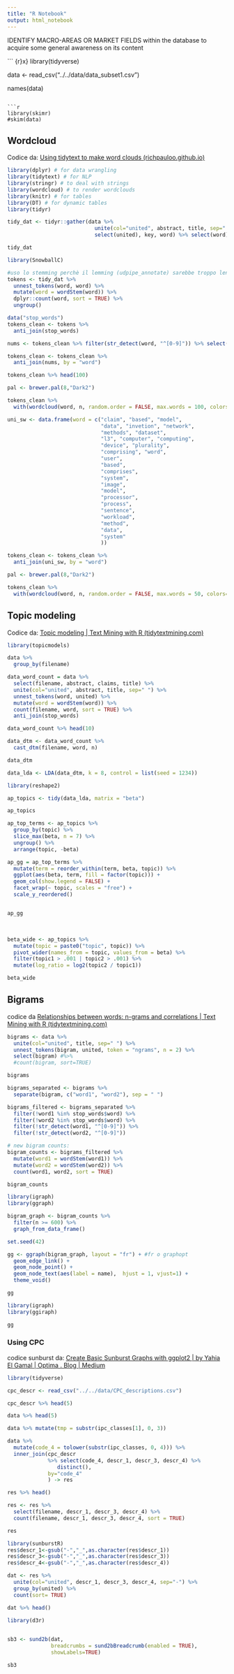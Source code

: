 ```yaml
---
title: "R Notebook"
output: html_notebook
---
```


IDENTIFY MACRO-AREAS OR MARKET FIELDS within the database to acquire some general awareness on its content

``` {r}x}
library(tidyverse)

data <- read_csv("../../data/data_subset1.csv")

names(data)
```

```r
library(skimr)
#skim(data)
```

## Wordcloud

Codice da: [Using tidytext to make word clouds (richpauloo.github.io)](https://richpauloo.github.io/2017-12-29-Using-tidytext-to-make-word-clouds/)

```r
library(dplyr) # for data wrangling
library(tidytext) # for NLP
library(stringr) # to deal with strings
library(wordcloud) # to render wordclouds
library(knitr) # for tables
library(DT) # for dynamic tables
library(tidyr)

tidy_dat <- tidyr::gather(data %>%
                            unite(col="united", abstract, title, sep=" ") %>%
                            select(united), key, word) %>% select(word)

tidy_dat

```

```r
library(SnowballC)

#uso lo stemming perchè il lemming (udpipe_annotate) sarebbe troppo lento ad eseguire
tokens <- tidy_dat %>% 
  unnest_tokens(word, word) %>% 
  mutate(word = wordStem(word)) %>% 
  dplyr::count(word, sort = TRUE) %>% 
  ungroup()

data("stop_words")
tokens_clean <- tokens %>%
  anti_join(stop_words)

nums <- tokens_clean %>% filter(str_detect(word, "^[0-9]")) %>% select(word) %>% unique()

tokens_clean <- tokens_clean %>% 
  anti_join(nums, by = "word")

tokens_clean %>% head(100)

```

```r
pal <- brewer.pal(8,"Dark2")

tokens_clean %>% 
  with(wordcloud(word, n, random.order = FALSE, max.words = 100, colors=pal))
```

```r
uni_sw <- data.frame(word = c("claim", "based", "model",
                              "data", "invetion", "network",
                              "methods", "dataset",
                              "l3", "computer", "computing",
                              "device", "plurality",
                              "comprising", "word",
                              "user",
                              "based",
                              "comprises",
                              "system",
                              "image",
                              "model",
                              "processor",
                              "process",
                              "sentence",
                              "workload",
                              "method",
                              "data",
                              "system"
                              ))

tokens_clean <- tokens_clean %>% 
  anti_join(uni_sw, by = "word")

```

```r
pal <- brewer.pal(8,"Dark2")

tokens_clean %>% 
  with(wordcloud(word, n, random.order = FALSE, max.words = 50, colors=pal))


```

## Topic modeling

Codice da: [Topic modeling \| Text Mining with R (tidytextmining.com)](https://www.tidytextmining.com/topicmodeling.html)

```r
library(topicmodels)
```

```r
data %>%
  group_by(filename)
```

```r
data_word_count = data %>%
  select(filename, abstract, claims, title) %>%
  unite(col="united", abstract, title, sep=" ") %>%
  unnest_tokens(word, united) %>%
  mutate(word = wordStem(word)) %>% 
  count(filename, word, sort = TRUE) %>%
  anti_join(stop_words)

data_word_count %>% head(10)
```

```r
data_dtm <- data_word_count %>%
  cast_dtm(filename, word, n)

data_dtm
```

```r
data_lda <- LDA(data_dtm, k = 8, control = list(seed = 1234))
```

```r
library(reshape2)

ap_topics <- tidy(data_lda, matrix = "beta")

ap_topics
```

```r
ap_top_terms <- ap_topics %>%
  group_by(topic) %>%
  slice_max(beta, n = 7) %>% 
  ungroup() %>%
  arrange(topic, -beta)

ap_gg = ap_top_terms %>%
  mutate(term = reorder_within(term, beta, topic)) %>%
  ggplot(aes(beta, term, fill = factor(topic))) +
  geom_col(show.legend = FALSE) +
  facet_wrap(~ topic, scales = "free") +
  scale_y_reordered()


ap_gg

```

\

```r
beta_wide <- ap_topics %>%
  mutate(topic = paste0("topic", topic)) %>%
  pivot_wider(names_from = topic, values_from = beta) %>% 
  filter(topic1 > .001 | topic2 > .001) %>%
  mutate(log_ratio = log2(topic2 / topic1))

beta_wide
```

## Bigrams

codice da [Relationships between words: n-grams and correlations \| Text Mining with R (tidytextmining.com)](https://www.tidytextmining.com/ngrams.html)

```r
bigrams <- data %>%
  unite(col="united", title, sep=" ") %>%
  unnest_tokens(bigram, united, token = "ngrams", n = 2) %>%
  select(bigram) #%>%
  #count(bigram, sort=TRUE)

bigrams
```

```r
bigrams_separated <- bigrams %>%
  separate(bigram, c("word1", "word2"), sep = " ")

bigrams_filtered <- bigrams_separated %>%
  filter(!word1 %in% stop_words$word) %>%
  filter(!word2 %in% stop_words$word) %>%
  filter(!str_detect(word1, "^[0-9]")) %>%
  filter(!str_detect(word2, "^[0-9]"))

# new bigram counts:
bigram_counts <- bigrams_filtered %>% 
  mutate(word1 = wordStem(word1)) %>% 
  mutate(word2 = wordStem(word2)) %>% 
  count(word1, word2, sort = TRUE)

bigram_counts
```

```r
library(igraph)
library(ggraph)

bigram_graph <- bigram_counts %>%
  filter(n >= 600) %>%
  graph_from_data_frame()

set.seed(42)

gg <- ggraph(bigram_graph, layout = "fr") + #fr o graphopt
  geom_edge_link() +
  geom_node_point() +
  geom_node_text(aes(label = name),  hjust = 1, vjust=1) +
  theme_void()

gg
```

```r

library(igraph)
library(ggiraph)

gg
```

### Using CPC

codice sunburst da: [Create Basic Sunburst Graphs with ggplot2 \| by Yahia El Gamal \| Optima . Blog \| Medium](https://medium.com/optima-blog/create-basic-sunburst-graphs-with-ggplot2-7d7484d92c61)

```r
library(tidyverse)

cpc_descr <- read_csv("../../data/CPC_descriptions.csv")

cpc_descr %>% head(5)
```

```r
data %>% head(5)
```

```r
data %>% mutate(tmp = substr(ipc_classes[1], 0, 3))
```

```r
data %>% 
  mutate(code_4 = tolower(substr(ipc_classes, 0, 4))) %>%
  inner_join(cpc_descr 
             %>% select(code_4, descr_1, descr_3, descr_4) %>% 
                distinct(),
             by="code_4"
             ) -> res

res %>% head()
```

```r
res <- res %>%
  select(filename, descr_1, descr_3, descr_4) %>%
  count(filename, descr_1, descr_3, descr_4, sort = TRUE)

res
```

```r
library(sunburstR)
res$descr_1<-gsub("-","_",as.character(res$descr_1))
res$descr_3<-gsub("-","_",as.character(res$descr_3))
res$descr_4<-gsub("-","_",as.character(res$descr_4))

dat <- res %>% 
  unite(col="united", descr_1, descr_3, descr_4, sep="-") %>%
  group_by(united) %>%
  count(sort= TRUE)

dat %>% head()
```

```r
library(d3r)
  

sb3 <- sund2b(dat,
              breadcrumbs = sund2bBreadcrumb(enabled = TRUE), 
              showLabels=TRUE)

sb3
```
